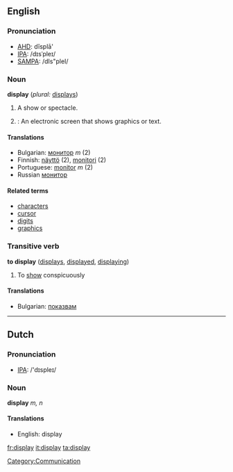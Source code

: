 ==English==

===Pronunciation===
*[[w:AHD|AHD]]: dĭsplā'
*[[w:IPA|IPA]]: /dɪsˈpleɪ/
*[[w:SAMPA|SAMPA]]: /dIs"pleI/

===Noun===
'''display'''  (''plural:'' [[displays]])
# A show or spectacle.
# {{computing}}: An electronic screen that shows graphics or text.

====Translations====
*Bulgarian: [[монитор]] ''m'' (2)
*Finnish: [[näyttö]] (2), [[monitori]] (2)
*Portuguese: [[monitor]] ''m'' (2)
*Russian [[монитор]]

====Related terms====
*[[character]]s
*[[cursor]]
*[[digit]]s
*[[graphics]]

===Transitive verb===
'''to display'''  ([[displays]], [[displayed]], [[displaying]])
# To [[show]] conspicuously

====Translations====

*Bulgarian: [[показвам]]

----

==Dutch==

===Pronunciation===
*[[w:IPA|IPA]]: /'dɪspleɪ/

===Noun===

'''display''' ''m, n''

====Translations====
*English: display

[[Category:Communication]]

[[fr:display]]
[[it:display]]
[[ta:display]]